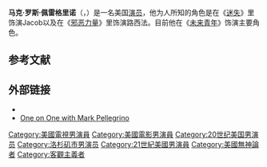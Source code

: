 {{藝人
| 姓名 = 馬克·佩雷格里諾
| 類型 = 男演員
| 圖片 = Mark Pellegrino LA Supernatural Con 2010 (cropped).jpg
| 圖片尺寸 = 
| 圖片簡介 = 
| 原名 = Mark Ross Pellegrino
| 外文名 = 
| 外文 = 
| 英文名 = 
| 綽號 = 
| 國籍 = {{US}}
| 民族 =
| 籍貫 =
| 出生日期 = {{birth date and age|1965|4|9}}
| 出生地點 = {{US}}[[洛杉磯|洛杉磯]][[加利福尼亞州|加利福尼亞州]]
| 逝世日期 =  
| 逝世地點 = 
| 星座 = 
| 職業 = [[演員|演員]]
| 語言 = [[英語|英語]]
| 三圍 = 
| 血型 =
| 身高 = 
| 體重 = 
| 教育程度 = 
| 宗教信仰 = 
| 配偶 =
| 音樂類型 = 
| 演奏樂器 = 
| 出身地 = 
| 出道作 = 
| 出道日期 = [[1987|1987]]年
| 代表作 =
| 活躍年代 =[[1987|1987]]年至今
| 唱片公司 = 
| 經紀公司 =
| 網站 = 
| 相關團體 = 
| 獎項 = 
| IMDb = 
| 現任成員 = 
| 過往成員 = 
| 音樂專輯 = 
| 電影 = 
| 電視節目 = 
| 舞臺劇 = 
| 書籍 =
}}
'''马克·罗斯·佩雷格里诺'''（{{lang-en|Mark Ross Pellegrino}}，{{bd|1965年|4月9日||}}）是一名美国[[演员|演员]]，他为人所知的角色是在《[[迷失|迷失]]》里饰演Jacob以及在《[[邪恶力量|邪恶力量]]》里饰演路西法。目前他在《[[未来青年_(2013年电视剧)|未来青年]]》饰演主要角色。

== 参考文献 ==
{{Reflist|colwidth=30em}}

== 外部链接 ==
*{{IMDb name|671032|Mark Pellegrino}}
*[http://www.hobotrashcan.com/2010/03/18/one-on-one-mark-pellegrino/ One on One with Mark Pellegrino] {{Wayback|url=http://www.hobotrashcan.com/2010/03/18/one-on-one-mark-pellegrino/ |date=20130629205919 }}

{{Authority control}}
{{DEFAULTSORT:Pellegrino, Mark}}
[[Category:美國電視男演員|Category:美國電視男演員]]
[[Category:美國電影男演員|Category:美國電影男演員]]
[[Category:20世纪美国男演员|Category:20世纪美国男演员]]
[[Category:洛杉矶市男演员|Category:洛杉矶市男演员]]
[[Category:21世紀美國男演員|Category:21世紀美國男演員]]
[[Category:美國無神論者|Category:美國無神論者]]
[[Category:客觀主義者|Category:客觀主義者]]